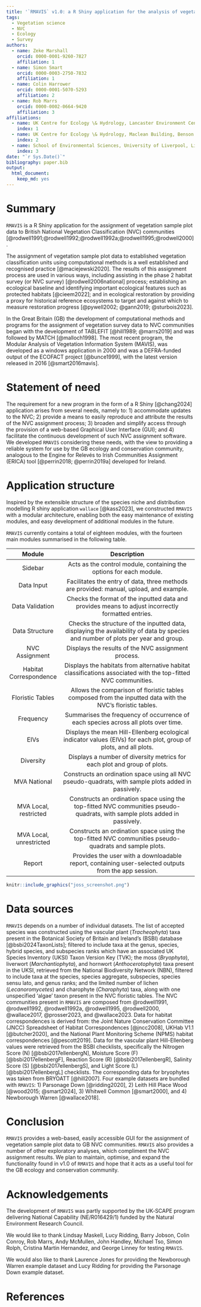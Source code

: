 ```yaml
---
title: '`RMAVIS` v1.0: a R Shiny application for the analysis of vegetation survey data and assignment to GB NVC communities.'
tags:
  - Vegetation science
  - NVC
  - Ecology
  - Survey
authors:
  - name: Zeke Marshall
    orcid: 0000-0001-9260-7827
    affiliation: 1
  - name: Simon Smart
    orcid: 0000-0003-2750-7832
    affiliation: 1
  - name: Colin Harrower
    orcid: 0000-0001-5070-5293
    affiliation: 2
  - name: Rob Marrs
    orcid: 0000-0002-0664-9420
    affiliation: 3
affiliations:
  - name: UK Centre for Ecology \& Hydrology, Lancaster Environment Centre, Library Avenue, Bailrigg, Lancaster, LA1 4AP, United Kingdom
    index: 1
  - name: UK Centre for Ecology \& Hydrology, Maclean Building, Benson Lane, Crowmarsh Gifford, Wallingford, Oxfordshire, OX10 8BB, United Kingdom
    index: 2
  - name: School of Environmental Sciences, University of Liverpool, Liverpool, L69 3GP, UK
    index: 3
date: "`r Sys.Date()`"
bibliography: paper.bib
output:
  html_document:
    keep_md: yes
---
```

  
# Summary

`RMAVIS` is a R Shiny application for the assignment of vegetation sample
plot data to British National Vegetation Classification (NVC) 
communities [@rodwell1991;@rodwell1992;@rodwell1992a;@rodwell1995;@rodwell2000].

The assignment of vegetation sample plot data to established vegetation 
classification units using computational methods is a well established and 
recognised practice [@maciejewski2020]. 
The results of this assignment process are used in various ways, 
including assisting in the phase 2 habitat survey
(or NVC survey) [@rodwell2006national] process; 
establishing an ecological baseline and identifying important ecological 
features such as protected habitats [@cieem2022]; 
and in ecological restoration by providing a proxy for historical reference 
ecosystems to target and against which to measure restoration progress 
[@pywell2002; @gann2019; @sturbois2023].

In the Great Britain (GB) the development of computational methods and programs 
for the assignment of vegetation survey data to NVC communities began with the 
development of TABLEFIT [@hill1989; @marrs2019] and was followed by MATCH 
[@malloch1998].
The most recent program, the Modular Analysis of Vegetation Information System 
(MAVIS), was developed as a windows application in 2000 and was a DEFRA-funded
output of the ECOFACT project [@bunce1999], with the latest version released in 
2016 [@smart2016mavis].


# Statement of need

The requirement for a new program in the form of a R Shiny [@chang2024] 
application arises from several needs, namely to: 
1) accommodate updates to the NVC;
2) provide a means to easily reproduce and attribute the results of the NVC
assignment process;
3) broaden and simplify access through the provision of a web-based Graphical 
User Interface (GUI);
and
4) facilitate the continuous development of such NVC assignment software.
We developed `RMAVIS` considering these needs, with the view to providing
a reliable system for use by the GB ecology and conservation community, 
analogous to the Engine for Relevés to Irish Communities Assignment (ERICA)
tool [@perrin2018; @perrin2019a] developed for Ireland.

# Application structure

Inspired by the extensible structure of the species niche and distribution 
modelling R shiny application `wallace` [@kass2023], we constructed `RMAVIS` with 
a modular architecture, enabling both the easy maintenance of existing modules, 
and easy development of additional modules in the future.

`RMAVIS` currently contains a total of eighteen modules, with the fourteen main 
modules summarised in the following table.

|        **Module**       |                                                          **Description**                                                          |
|:-----------------------:|:---------------------------------------------------------------------------------------------------------------------------------:|
|         Sidebar         |                                Acts as the control module, containing the options for each module.                                |
|        Data Input       |                      Facilitates the entry of data, three methods are provided: manual, upload, and example.                      |
|     Data Validation     |                 Checks the format of the inputted data and provides means to adjust incorrectly formatted entries.                |
|      Data Structure     | Checks the structure of the inputted data, displaying the availability of data by species and number of plots per year and group. |
|      NVC Assignment     |                                        Displays the results of the NVC assignment process.                                        |
|  Habitat Correspondence |           Displays the habitats from alternative habitat classifications associated with the top-fitted NVC communities.          |
|     Floristic Tables    |             Allows the comparison of floristic tables composed from the inputted data with the NVC's floristic tables.            |
|        Frequency        |                         Summarises the frequency of occurrence of each species across all plots over time.                        |
|           EIVs          |         Displays the mean Hill-Ellenberg ecological indicator values (EIVs) for each plot, group of plots, and all plots.         |
|        Diversity        |                              Displays a number of diversity metrics for each plot and group of plots.                             |
|       MVA National      |                Constructs an ordination space using all NVC pseudo-quadrats, with sample plots added in passively.                |
|  MVA Local, restricted  |     Constructs an ordination space using the top-fitted NVC communities pseudo-quadrats, with sample plots added in passively.    |
| MVA Local, unrestricted |               Constructs an ordination space using the top-fitted NVC communities pseudo-quadrats and sample plots.               |
|          Report         |                Provides the user with a downloadable report, containing user-selected outputs from the app session.               |



```r
knitr::include_graphics("joss_screenshot.png") 
``` 

# Data sources

`RMAVIS` depends on a number of individual datasets.
The list of accepted species was constructed using 
the vascular plant (*Tracheophyta*) taxa present in the 
Botanical Society of Britain and Ireland's (BSBI) database 
[@bsbi2024TaxonLists];
filtered to include taxa at the genus, species, hybrid species, and subspecies 
ranks which have an associated UK Species Inventory (UKSI) Taxon Version Key 
(TVK); the moss (*Bryophyta*), liverwort (*Marchantiophyta*), 
and hornwort (*Anthocerotophyta*) taxa present in the UKSI, 
retrieved from the National Biodiversity Network (NBN), filtered to include taxa 
at the species, species aggregate, subspecies, species sensu lato, 
and genus ranks; and the limited number of lichen (*Lecanoromycetes*) and 
charophyte (*Charophyta*) taxa, along with one unspecified 'algae' taxon present 
in the NVC floristic tables.
The NVC communities present in `RMAVIS` are composed from @rodwell1991, 
@rodwell1992, @rodwell1992a, @rodwell1995, @rodwell2000, 
@wallace2017, @prosser2023, and @wallace2023.
Data for habitat correspondences is derived from: 
the Joint Nature Conservation Committee (JNCC) Spreadsheet of Habitat 
Correspondences [@jncc2008],
UKHab V1.1 [@butcher2020], and
the National Plant Monitoring Scheme (NPMS) habitat correspondences
[@pescott2019].
Data for the vascular plant Hill-Ellenberg values were retrieved from the
BSBI checklists, specifically the Nitrogen Score (N)
[@bsbi2017ellenbergN], Moisture Score (F) [@bsbi2017ellenbergF],
Reaction Score (R) [@bsbi2017ellenbergR], Salinity Score (S)
[@bsbi2017ellenbergS], and Light Score (L) [@bsbi2017ellenbergL] checklists. 
The corresponding data for bryophytes was taken from BRYOATT [@hill2007].
Four example datasets are bundled with `RMAVIS`: 
1) Parsonage Down [@ridding2020],
2) Leith Hill Place Wood [@wood2015; @smart2024],
3) Whitwell Common [@smart2000],
and
4) Newborough Warren [@wallace2018].

# Conclusion

`RMAVIS` provides a web-based, easily accessible GUI for the assignment of
vegetation sample plot data to GB NVC communities. 
`RMAVIS` also provides a number of other exploratory analyses, 
which compliment the NVC assignment results.
We plan to maintain, optimise, and expand the functionality found in v1.0 of 
`RMAVIS` and hope that it acts as a useful tool for the GB ecology and 
conservation community.

# Acknowledgements

The development of `RMAVIS` was partly supported by the UK‐SCAPE program 
delivering National Capability (NE/R016429/1) funded by the Natural Environment 
Research Council.

We would like to thank
Lindsay Maskell,
Lucy Ridding,
Barry Jobson,
Colin Conroy,
Rob Marrs,
Andy McMullen,
John Handley,
Michael Tso,
Simon Rolph,
Cristina Martin Hernandez,
and
George Linney
for testing `RMAVIS`.

We would also like to thank Laurence Jones for providing the Newborough
Warren example dataset and Lucy Ridding for providing the Parsonage Down
example dataset.

# References